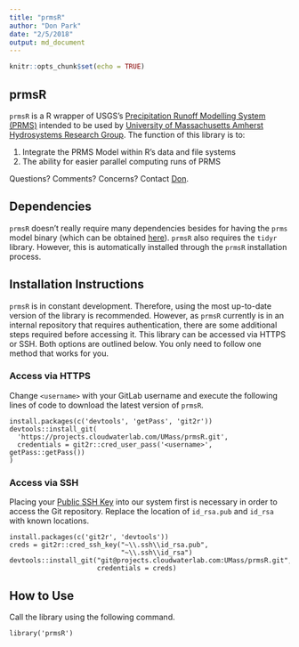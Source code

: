 ```yaml
---
title: "prmsR"
author: "Don Park"
date: "2/5/2018"
output: md_document
---
```


```r
knitr::opts_chunk$set(echo = TRUE)
```

## prmsR

`prmsR` is a R wrapper of USGS's [Precipitation Runoff Modelling System (PRMS)](https://wwwbrr.cr.usgs.gov/projects/SW_MoWS/PRMS.html) intended to be used by [University of Massachusetts Amherst Hydrosystems Research Group](http://blogs.umass.edu/hydrosystems/).  The function of this library is to:

1. Integrate the PRMS Model within R's data and file systems
2. The ability for easier parallel computing runs of PRMS

Questions?  Comments?  Concerns?  Contact [Don](mailto:donpark@umass.edu). 

## Dependencies

`prmsR` doesn't really require many dependencies besides for having the `prms` model binary (which can be obtained [here](https://wwwbrr.cr.usgs.gov/projects/SW_MoWS/PRMS.html)).  `prmsR` also requires the `tidyr` library.  However, this is automatically installed through the `prmsR` installation process.  

## Installation Instructions

`prmsR` is in constant development.  Therefore, using the most up-to-date version of the library is recommended.  However, as `prmsR` currently is in an internal repository that requires authentication, there are some additional steps required before accessing it.  This library can be accessed via HTTPS or SSH.  Both options are outlined below.  You only need to follow one method that works for you.  

### Access via HTTPS

Change `<username>` with your GitLab username and execute the following lines of code to download the latest version of `prmsR`.  

```
install.packages(c('devtools', 'getPass', 'git2r'))
devtools::install_git(
  'https://projects.cloudwaterlab.com/UMass/prmsR.git', 
  credentials = git2r::cred_user_pass('<username>', getPass::getPass())
)
```

### Access via SSH

Placing your [Public SSH Key](https://projects.cloudwaterlab.com/profile/keys) into our system first is necessary in order to access the Git repository.  Replace the location of `id_rsa.pub` and `id_rsa` with known locations.  

```
install.packages(c('git2r', 'devtools'))
creds = git2r::cred_ssh_key("~\\.ssh\\id_rsa.pub",
                            "~\\.ssh\\id_rsa")
devtools::install_git("git@projects.cloudwaterlab.com:UMass/prmsR.git",
                      credentials = creds)
```


## How to Use

Call the library using the following command.

```
library('prmsR')
```






